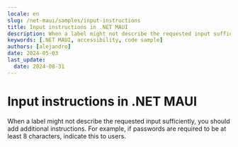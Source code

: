 ```yaml
---
locale: en
slug: /net-maui/samples/input-instructions
title: Input instructions in .NET MAUI
description: When a label might not describe the requested input sufficiently, you should add additional instructions.
keywords: [.NET MAUI, accessibility, code sample]
authors: [alejandro]
date: 2024-05-03
last_update:
  date: 2024-08-31
---
```


# Input instructions in .NET MAUI

When a label might not describe the requested input sufficiently, you should add additional instructions. For example, if passwords are required to be at least 8 characters, indicate this to users.

<CodeSample id="input-instructions" framework="net-maui" locale="en"/>
